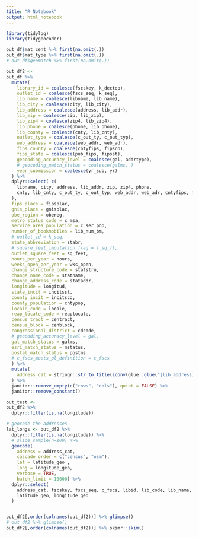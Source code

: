 ```yaml
---
title: "R Notebook"
output: html_notebook
---
```

```r
library(tidylog)
library(tidygeocoder)
```

```r
out_df$mat_cent %>% first(na.omit(.))
out_df$mat_type %>% first(na.omit(.))
# out_df$geomatch %>% first(na.omit(.))
```

```r
out_df2 <- 
out_df %>% 
  mutate(
    library_id = coalesce(fscskey, k_dectop),
    outlet_id = coalesce(fscs_seq, k_seq),
    lib_name = coalesce(libname, lib_name),
    lib_city = coalesce(city, lib_city),
    lib_address = coalesce(address, lib_addr),
    lib_zip = coalesce(zip, lib_zip),
    lib_zip4 = coalesce(zip4, lib_zip4),
    lib_phone = coalesce(phone, lib_phone),
    lib_county = coalesce(cnty, lib_cnty),
    outlet_type = coalesce(c_out_ty, c_out_typ),
    web_address = coalesce(web_addr, web_adr),
    fips_county = coalesce(cntyfips, fipsco),
    fips_state = coalesce(pub_fips, fipsst),
    geocoding_accuracy_level = coalesce(gal, addrtype),
    # geocoding_match_status = coalesce(galms, )
    year_submission = coalesce(yr_sub, yr)
  ) %>% 
  dplyr::select(-c(
    libname, city, address, lib_addr, zip, zip4, phone,
    cnty, lib_cnty, c_out_ty, c_out_typ, web_addr, web_adr, cntyfips, fipsco, pub_fips, fipsst, k_dectop, yr, yr_sub, addrtype, gal
  ),
  fips_place = fipsplac,
  gnis_place = gnisplac,
  obe_region = obereg,
  metro_status_code = c_msa,
  service_area_population = c_ser_pop,
  number_of_bookmobiles = lib_num_bm,
  # outlet_id = k_seq,
  state_abbreviation = stabr,
  # square_feet_imputation_flag = f_sq_ft,
  outlet_square_feet = sq_feet,
  hours_per_year = hours,
  weeks_open_per_year = wks_open,
  change_structure_code = statstru,
  change_name_code = statname,
  change_address_code = stataddr,
  longitude = longitud,
  state_incit = incitsst,
  county_incit = incitsco,
  county_population = cntypop,
  locale_code = locale,
  reap_locale_code = reaplocale,
  census_tract = centract,
  census_block = cenblock,
  congressional_district = cdcode,
  # geocoding_accuracy_level = gal,
  gal_match_status = galms,
  esri_match_status = mstatus,
  postal_match_status = postms
  # c_fscs_meets_pl_definition = c_fscs
  ) %>% 
  mutate(
    address_cat = stringr::str_to_title(iconv(glue::glue("{lib_address}, {lib_city}, {state_abbreviation} {lib_zip}")))
  ) %>% 
  janitor::remove_empty(c("rows", "cols"), quiet = FALSE) %>% 
  janitor::remove_constant()
```
```r
out_test <- 
out_df2 %>% 
  dplyr::filter(is.na(longitude))
```

```r
# geocode the addresses
lat_longs <- out_df2 %>%
  dplyr::filter(is.na(longitude)) %>% 
  # slice_sample(n=100) %>% 
  geocode(
    address = address_cat, 
    cascade_order = c("census", "osm"),
    lat = latitude_geo , 
    long = longitude_geo,
    verbose = TRUE,
    batch_limit = 10000) %>% 
  dplyr::select(
    address_cat, fscskey, fscs_seq, c_fscs, libid, lib_code, lib_name, k_seq, year, library_id, outlet_id, 
    latitude_geo, longitude_geo
  )
```
```r

```


```r
out_df2[,order(colnames(out_df2))] %>% glimpse()
# out_df2 %>% glimpse()
out_df2[,order(colnames(out_df2))] %>% skimr::skim()
```



